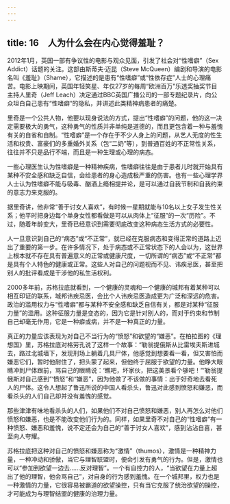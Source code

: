 ```yaml
---
---
---
```

title: 16　人为什么会在内心觉得羞耻？
---




2012年1月，英国一部有争议性的电影与观众见面，引发了社会对“性嗜癖”（Sex Addict）话题的关注。这部由斯蒂夫·迈昆（Steve McQueen）编剧和导演的电影名叫《羞耻》（Shame），它描述的是患有“性嗜癖”或“性依存症”人士的心理痛苦。电影上映期间，英国年轻笑星、年仅27岁的每周“欧洲百万”乐透奖抽奖节目主持人里奇（Jeff Leach）决定通过BBC英国广播公司的一部专题纪录片，向公众坦白自己患有“性嗜癖”的隐私，并讲述此类精神病患者的痛楚。

里奇是一个公共人物，他要以现身说法的方式，提出“性嗜癖”的问题，他的这一决定需要极大的勇气，这种勇气的性质并非单纯是道德的，而且更包含着一种与羞愧有关的自省和自制。“性嗜癖”是一个存在于不少人身上的问题，从艺人无度的性生活和权贵、富豪们的多重婚外关系（包“二奶”等），到普通百姓的不正常性关系，往往并不只是品行不端，而且是一种生理或心理的病态。

一些心理医生认为性嗜癖是一种精神疾病，性嗜癖往往是由于患者儿时就开始具有某种不安全感和缺乏自信，会给患者的身心造成极严重的伤害。也有一些心理学界人士认为性嗜癖不能与吸毒、酗酒上瘾相提并论，是可以通过自我节制和自我约束的意志力来克服的。

据里奇讲，他非常“善于讨女人喜欢”，有时候一星期就能与10名以上女子发生性关系；他平时把身边每个单身女性都看做是可以从肉体上“征服”的一次“历险”。不过，随着年龄变大，里奇已经意识到需要彻底改变这种病态生活方式的必要性。

人一旦意识到自己的“病态”或“不正常”，就已经在克服病态和变得正常的道路上迈出了重要的第一步。在许多情况下，处于病态或不正常状态下的人会以为，这世界上根本就不存在具有普遍意义的正常或健康尺度，一切所谓的“病态”或“不正常”都是具有个人特色的健康或正常。这些人对自己的问题视而不见、讳疾忌医，甚至把别人的批评看成是干涉他的私生活权利。

2000多年前，苏格拉底就看到，一个健康的灵魂和一个健康的城邦有着某种可以相互印证的联系，城邦讳疾忌医，会比个人讳疾忌医造成更为广泛和深远的危害。政治的滥用权力与“性嗜癖”都与某种不安全感和缺乏自信有关，都是对某种“征服力量”的滥用。这种征服力量是变态的，因为它是针对别人的，而对于约束和节制自己却毫无作用，它是一种癖或病，并不是一种真正的力量。

真正的力量应该表现为对自己不当行为的“愤怒”和欲望的“嫌恶”。在柏拉图的《理想国》里，苏格拉底对格劳孔说了这样一个故事：“勒翁提俄斯从比雷埃夫斯进城去，路过北城墙下，发现刑场上躺着几具尸体，他感觉到想要看一看，但又害怕而嫌恶它们，暂时他耐住了，把头蒙了起来，但他终于屈服于欲望的力量。他睁大眼睛冲到尸体跟前，骂自己的眼睛说：‘瞧吧，坏家伙，把这美景看个够吧！”’勒翁提俄斯对自己感到“‘愤怒”和“嫌恶”，因为他做了不该做的事情：出于好奇地去看死人的尸体。这令人想起了鲁迅所说的中国人看杀头，鲁迅对此感到愤怒和嫌恶，而看杀头的人们自己却并没有羞愧的感觉。

那些津津有味地看杀头的人们，如果他们不对自己愤怒和嫌恶，别人再怎么对他们愤怒和嫌恶，也是不能改变他们行为的。同样，如果里奇不对自己的“性嗜癖”有一种愤怒、嫌恶和羞愧，说不定还会为自己的“善于讨女人喜欢”，感到沾沾自喜，甚至向人夸耀。

苏格拉底把这种对自己的愤怒和嫌恶称为“激情”（thumos），激情是一种精神力量，一种冲动和骄傲，当它与理智联盟时，便会引发有勇气的行为。但是，激情也可以“参加到欲望一边去……反对理智”。一个有自控力的人，“当欲望在力量上超出了他的理智，他会骂自己”，对自身的行为感到羞愧。在一个城邦里，权力也是一种激情的力量，它很容易被霸道的欲望操控，只有当它克服了统治欲望的操控，才可能成为与理智结盟的健康的治理力量。